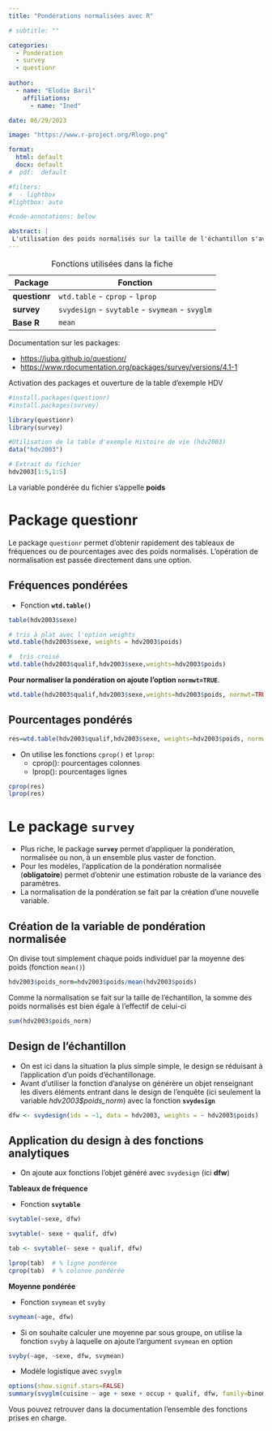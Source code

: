 ```yaml
---
title: "Pondérations normalisées avec R"

# subtitle: ""

categories:
  - Pondération
  - survey
  - questionr
  
author: 
  - name: "Elodie Baril"
    affiliations:
      - name: "Ined"

date: 06/29/2023

image: "https://www.r-project.org/Rlogo.png"

format: 
  html: default
  docx: default
#  pdf:  default

#filters:
#  - lightbox
#lightbox: auto

#code-annotations: below

abstract: | 
 L'utilisation des poids normalisés sur la taille de l'échantillon s'avère obligatoire pour certaines analyses, en particulier pour obtenir des estimations robustes de la variance. La présente fiche présente avec les packages `questionr` et `survey`, deux manières d'introduire ces poids dans des analyses.
---
```



| Package       | Fonction                                        |
|---------------|-------------------------------------------------|
| **questionr** | `wtd.table` - `cprop` - `lprop`                 |
| **survey**    | `svydesign` - `svytable` - `svymean` - `svyglm` |
| **Base R**    | `mean`                                          |

: Fonctions utilisées dans la fiche


Documentation sur les packages:  


- <https://juba.github.io/questionr/>
- <https://www.rdocumentation.org/packages/survey/versions/4.1-1>

Activation des packages et ouverture de la table d'exemple HDV

```r
#install.packages(questionr)
#install.packages(survey)

library(questionr)
library(survey)

#Utilisation de la table d'exemple Histoire de vie (hdv2003) 
data("hdv2003")

# Extrait du fichier
hdv2003[1:5,1:5]
```

La variable pondérée du fichier s'appelle **poids**


# Package questionr

Le package `questionr` permet d'obtenir rapidement des tableaux de fréquences ou de pourcentages avec des poids normalisés. L'opération de normalisation est passée directement dans une option.


## Fréquences pondérées  

*  Fonction **`wtd.table()`**

```r
table(hdv2003$sexe)
```

```r

# tris à plat avec l'option weights
wtd.table(hdv2003$sexe, weights = hdv2003$poids)

#  tris croisé
wtd.table(hdv2003$qualif,hdv2003$sexe,weights=hdv2003$poids)
```



**Pour normaliser la pondération on ajoute l'option `normwt=TRUE`**.  

```r
wtd.table(hdv2003$qualif,hdv2003$sexe,weights=hdv2003$poids, normwt=TRUE)

```


##  Pourcentages pondérés


```r
res=wtd.table(hdv2003$qualif,hdv2003$sexe, weights=hdv2003$poids, normwt=TRUE)
```

* On utilise les fonctions `cprop()` et `lprop`:
  * cprop(): pourcentages colonnes
  * lprop(): pourcentages lignes

```r
cprop(res) 
lprop(res) 
```


# Le package `survey`

* Plus riche, le package **`survey`** permet d'appliquer la pondération, normalisée ou non, à un ensemble plus vaster de fonction. 
* Pour les modèles, l'application de la pondération normalisée (**obligatoire**) permet d'obtenir une estimation robuste de la variance des paramètres.
* La normalisation de la pondération se fait par la création d'une nouvelle variable.  

## Création de la variable de pondération normalisée

On divise tout simplement chaque poids individuel par la moyenne des poids (fonction `mean()`)

```r
hdv2003$poids_norm=hdv2003$poids/mean(hdv2003$poids)
```

Comme la normalisation se fait sur la taille de l'échantillon, la somme des poids normalisés est bien égale à l'effectif de celui-ci

```r
sum(hdv2003$poids_norm)
```

## Design de l'échantillon

* On est ici dans la situation la plus simple simple, le design se réduisant à l'application d'un poids d'échantillonage. 
* Avant d'utiliser la fonction d'analyse on générère un objet renseignant les divers éléments entrant dans le design de l'enquête (ici seulement la variable *hdv2003$poids_norm*) avec la fonction **`svydesign`**

```r
dfw <- svydesign(ids = ~1, data = hdv2003, weights = ~ hdv2003$poids)
```


## Application du design à des fonctions analytiques

* On ajoute aux fonctions l'objet généré avec  `svydesign` (ici **dfw**)

**Tableaux de fréquence**

* Fonction **`svytable`**

```r

svytable(~sexe, dfw)

svytable(~ sexe + qualif, dfw)
```

```r
tab <- svytable(~ sexe + qualif, dfw)
```

```r
lprop(tab)  # % ligne pondérée
cprop(tab)  # % colonne pondérée
```


**Moyenne pondérée**

* Fonction `svymean` et `svyby`

```r
svymean(~age, dfw)
```

* Si on souhaite calculer une moyenne par sous groupe, on utilise la fonction `svyby` à laquelle on ajoute l'argument `svymean` en option

```r
svyby(~age, ~sexe, dfw, svymean)
```

* Modèle logistique avec `svyglm`

```r
options(show.signif.stars=FALSE)
summary(svyglm(cuisine ~ age + sexe + occup + qualif, dfw, family=binomial))
```

Vous pouvez retrouver dans la documentation l'ensemble des fonctions prises en charge.





